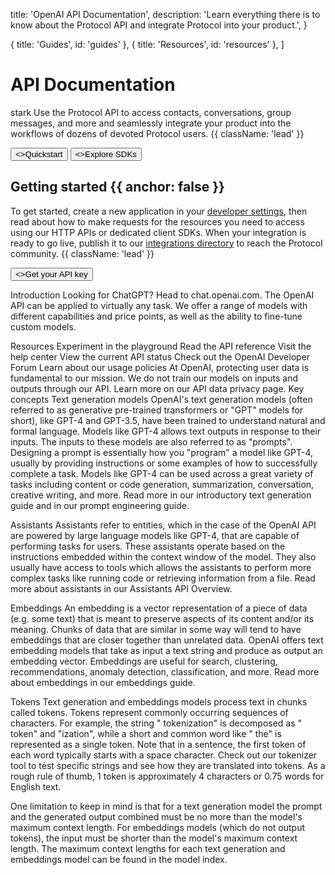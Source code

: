 
  title: 'OpenAI API Documentation',
  description:
    'Learn everything there is to know about the Protocol API and integrate Protocol into your product.',
}

  { title: 'Guides', id: 'guides' },
  { title: 'Resources', id: 'resources' },
]

<HeroPattern />

# API Documentation

stark Use the Protocol API to access contacts, conversations, group messages, and more and seamlessly integrate your product into the workflows of dozens of devoted Protocol users. {{ className: 'lead' }}

<div className="not-prose mb-16 mt-6 flex gap-3">
  <Button href="/quickstart" arrow="right">
    <>Quickstart</>
  </Button>
  <Button href="/sdks" variant="outline">
    <>Explore SDKs</>
  </Button>
</div>

## Getting started {{ anchor: false }}

To get started, create a new application in your [developer settings](#), then read about how to make requests for the resources you need to access using our HTTP APIs or dedicated client SDKs. When your integration is ready to go live, publish it to our [integrations directory](#) to reach the Protocol community. {{ className: 'lead' }}

<div className="not-prose">
  <Button href="/sdks" variant="text" arrow="right">
    <>Get your API key</>
  </Button>
</div>


Introduction
Looking for ChatGPT? Head to chat.openai.com.
The OpenAI API can be applied to virtually any task. We offer a range of models with different capabilities and price points, as well as the ability to fine-tune custom models.

Resources
Experiment in the playground
Read the API reference
Visit the help center
View the current API status
Check out the OpenAI Developer Forum
Learn about our usage policies
At OpenAI, protecting user data is fundamental to our mission. We do not train our models on inputs and outputs through our API. Learn more on our API data privacy page.
Key concepts
Text generation models
OpenAI's text generation models (often referred to as generative pre-trained transformers or "GPT" models for short), like GPT-4 and GPT-3.5, have been trained to understand natural and formal language. Models like GPT-4 allows text outputs in response to their inputs. The inputs to these models are also referred to as "prompts". Designing a prompt is essentially how you "program" a model like GPT-4, usually by providing instructions or some examples of how to successfully complete a task. Models like GPT-4 can be used across a great variety of tasks including content or code generation, summarization, conversation, creative writing, and more. Read more in our introductory text generation guide and in our prompt engineering guide.

Assistants
Assistants refer to entities, which in the case of the OpenAI API are powered by large language models like GPT-4, that are capable of performing tasks for users. These assistants operate based on the instructions embedded within the context window of the model. They also usually have access to tools which allows the assistants to perform more complex tasks like running code or retrieving information from a file. Read more about assistants in our Assistants API Overview.

Embeddings
An embedding is a vector representation of a piece of data (e.g. some text) that is meant to preserve aspects of its content and/or its meaning. Chunks of data that are similar in some way will tend to have embeddings that are closer together than unrelated data. OpenAI offers text embedding models that take as input a text string and produce as output an embedding vector. Embeddings are useful for search, clustering, recommendations, anomaly detection, classification, and more. Read more about embeddings in our embeddings guide.

Tokens
Text generation and embeddings models process text in chunks called tokens. Tokens represent commonly occurring sequences of characters. For example, the string " tokenization" is decomposed as " token" and "ization", while a short and common word like " the" is represented as a single token. Note that in a sentence, the first token of each word typically starts with a space character. Check out our tokenizer tool to test specific strings and see how they are translated into tokens. As a rough rule of thumb, 1 token is approximately 4 characters or 0.75 words for English text.

One limitation to keep in mind is that for a text generation model the prompt and the generated output combined must be no more than the model's maximum context length. For embeddings models (which do not output tokens), the input must be shorter than the model's maximum context length. The maximum context lengths for each text generation and embeddings model can be found in the model index.


<Guides />

<Resources />
